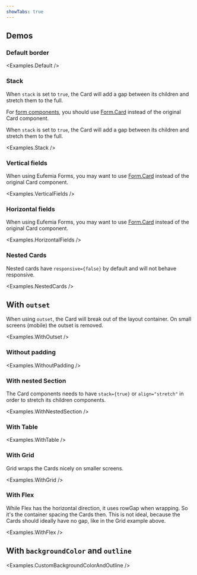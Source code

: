 ```yaml
---
showTabs: true
---
```



## Demos

### Default border

<Examples.Default />

### Stack

When `stack` is set to `true`, the Card will add a gap between its children and stretch them to the full.

For [form components](uilib/extensions/forms/), you should use [Form.Card](/uilib/extensions/forms/Form/Card/) instead of the original Card component.

When `stack` is set to `true`, the Card will add a gap between its children and stretch them to the full.

<Examples.Stack />

### Vertical fields

When using Eufemia Forms, you may want to use [Form.Card](/uilib/extensions/forms/Form/Card/) instead of the original Card component.

<Examples.VerticalFields />

### Horizontal fields

When using Eufemia Forms, you may want to use [Form.Card](/uilib/extensions/forms/Form/Card/) instead of the original Card component.

<Examples.HorizontalFields />

### Nested Cards

Nested cards have `responsive={false}` by default and will not behave responsive.

<Examples.NestedCards />

## With `outset`

When using `outset`, the Card will break out of the layout container.
On small screens (mobile) the outset is removed.

<Examples.WithOutset />

### Without padding

<Examples.WithoutPadding />

### With nested Section

The Card components needs to have `stack={true}` or `align="stretch"` in order to stretch its children components.

<Examples.WithNestedSection />

### With Table

<Examples.WithTable />

### With Grid

Grid wraps the Cards nicely on smaller screens.

<Examples.WithGrid />

### With Flex

While Flex has the horizontal direction, it uses rowGap when wrapping. So it's the container spacing the Cards then. This is not ideal, because the Cards should ideally have no gap, like in the Grid example above.

<Examples.WithFlex />

<VisibleWhenVisualTest>
  <Examples.WithTableOutline />
  <Examples.InColoredSection />
</VisibleWhenVisualTest>

## With `backgroundColor` and `outline`

<Examples.CustomBackgroundColorAndOutline />
